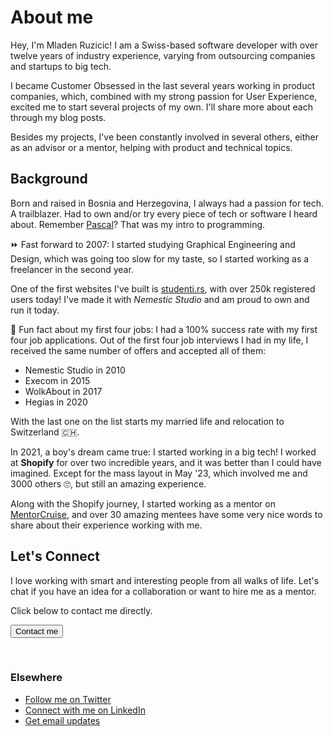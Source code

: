 
# About me

Hey, I'm Mladen Ruzicic! I am a Swiss-based software developer with over twelve years of industry experience, varying from outsourcing companies and startups to big tech.

I became Customer Obsessed in the last several years working in product companies, which, combined with my strong passion for User Experience, excited me to start several projects of my own. I'll share more about each through my blog posts.

Besides my projects, I've been constantly involved in several others, either as an advisor or a mentor, helping with product and technical topics.

## Background

Born and raised in Bosnia and Herzegovina, I always had a passion for tech. A trailblazer. Had to own and/or try every piece of tech or software I heard about. Remember [Pascal](<https://en.wikipedia.org/wiki/Pascal_(programming_language)>)? That was my intro to programming.

⏩ Fast forward to 2007: I started studying Graphical Engineering and Design, which was going too slow for my taste, so I started working as a freelancer in the second year.

One of the first websites I've built is [studenti.rs](https://studenti.rs), with over 250k registered users today! I've made it with _Nemestic Studio_ and am proud to own and run it today.

🎯 Fun fact about my first four jobs: I had a 100% success rate with my first four job applications. Out of the first four job interviews I had in my life, I received the same number of offers and accepted all of them:

- Nemestic Studio in 2010
- Execom in 2015
- WolkAbout in 2017
- Hegias in 2020

With the last one on the list starts my married life and relocation to Switzerland 🇨🇭.

In 2021, a boy's dream came true: I started working in a big tech! I worked at **Shopify** for over two incredible years, and it was better than I could have imagined. Except for the mass layout in May '23, which involved me and 3000 others 🙄, but still an amazing experience.

Along with the Shopify journey, I started working as a mentor on [MentorCruise](https://mentors.to/ruzicic), and over 30 amazing mentees have some very nice words to share about their experience working with me.

## Let's Connect

I love working with smart and interesting people from all walks of life. Let's chat if you have an idea for a collaboration or want to hire me as a mentor.

Click below to contact me directly.

<Button href="mailto:me@mladenruzicic.com">Contact me</Button>

<br />

### Elsewhere

- [Follow me on Twitter](https://twitter.com/ruzicic)
- [Connect with me on LinkedIn](https://www.linkedin.com/in/ruzicic/)
- [Get email updates](https://#)
